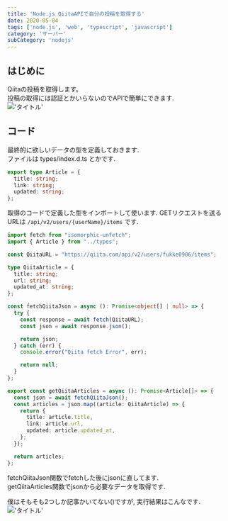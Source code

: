 ```yaml
---
title: 'Node.js QiitaAPIで自分の投稿を取得する'
date: 2020-05-04
tags: ['node.js', 'web', 'typescript', 'javascript']
category: 'サーバー'
subCategory: 'nodejs'
---
```


## はじめに

Qiitaの投稿を取得します。\
投稿の取得には認証とかいらないのでAPIで簡単にできます.\
!['タイトル'](https://i.gyazo.com/87a83b21db51f7b26dd70280396a8a9f.png)

## コード

最終的に欲しいデータの型を定義しておきます.\
ファイルは types/index.d.ts とかです.

```typescript
export type Article = {
  title: string;
  link: string;
  updated: string;
};
```

取得のコードで定義した型をインポートして使います. GETリクエストを送るURLは `/api/v2/users/{userName}/items` です.

```typescript
import fetch from "isomorphic-unfetch";
import { Article } from "../types";

const QiitaURL = "https://qiita.com/api/v2/users/fukke0906/items";

type QiitaArticle = {
  title: string;
  url: string;
  updated_at: string;
};

const fetchQiitaJson = async (): Promise<object[] | null> => {
  try {
    const response = await fetch(QiitaURL);
    const json = await response.json();

    return json;
  } catch (err) {
    console.error("Qiita fetch Error", err);

    return null;
  }
};

export const getQiitaArticles = async (): Promise<Article[]> => {
  const json = await fetchQiitaJson();
  const articles = json.map((article: QiitaArticle) => {
    return {
      title: article.title,
      link: article.url,
      updated: article.updated_at,
    };
  });

  return articles;
};
```

fetchQiitaJson関数でfetchした後にjsonに直してます.\
getQiitaArticles関数でjsonから必要なデータを取得です.

僕はそもそも2つしか記事かいてない()ですが, 実行結果はこんなです.\
!['タイトル'](https://i.gyazo.com/79c9da647fe31b0d1b5ab6bdfbf1e816.png)
